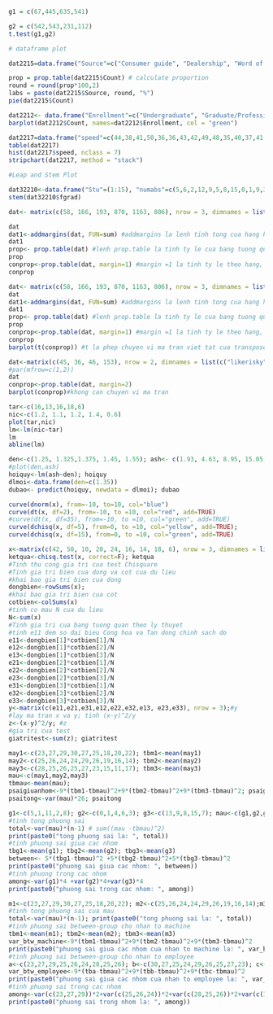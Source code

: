 ```{r}

g1 = c(67,445,635,541)

g2 = c(542,543,231,112)
t.test(g1,g2)
```

```{r}
# dataframe plot

dat2215=data.frame("Source"=c("Consumer guide", "Dealership", "Word of mouth", "Internet"), "Count"=c(172,93,40,26))

prop = prop.table(dat2215$Count) # calculate proportion
round = round(prop*100,2)
labs = paste(dat2215$Source, round, "%")
pie(dat2215$Count)
```


```{r}
dat2212<- data.frame("Enrollment"=c("Undergraduate", "Graduate/Professional", "Independent Study"), "Count"=c(24814, 8386, 20))
barplot(dat2212$Count, names=dat2212$Enrollment, col = "green")
```
```{r}
dat2217=data.frame("speed"=c(44,38,41,50,36,36,43,42,49,48,35,40,37,41,43,50,45,45,39,38,50,41,47,36,35,40,42,43,48,33))
table(dat2217)
hist(dat2217$speed, nclass = 7)
stripchart(dat2217, method = "stack")
```
```{r}
#Leap and Stem Plot

dat32210<-data.frame("Stu"=(1:15), "numabs"=c(5,6,2,12,9,5,8,15,0,1,9,3,10,3,11), "fgrad"=c(79,78,86,56,75,90,78,48,92,78,81,86,75,89,65))
stem(dat32210$fgrad)
```

```{r}
dat<- matrix(c(58, 166, 193, 870, 1163, 806), nrow = 3, dimnames = list(c("front", "middle", "rear"), c("nausea", "nonausea")))
```


```{r}
dat
dat1<-addmargins(dat, FUN=sum) #addmargins la lenh tinh tong cua hang hoac cot
dat1
prop<- prop.table(dat) #lenh prop.table la tinh ty le cua bang tuong quan
prop
conprop<-prop.table(dat, margin=1) #margin =1 la tinh ty le theo hang, margin =2 la tinh ty le theo cot
conprop
```

```{r}
dat<- matrix(c(58, 166, 193, 870, 1163, 806), nrow = 3, dimnames = list(c("front", "middle", "rear"), c("nausea", "nonausea")))
dat
dat1<-addmargins(dat, FUN=sum) #addmargins la lenh tinh tong cua hang hoac cot
dat1
prop<- prop.table(dat) #lenh prop.table la tinh ty le cua bang tuong quan
prop
conprop<-prop.table(dat, margin=1) #margin =1 la tinh ty le theo hang, margin =2 la tinh ty le theo cot
conprop
barplot(t(conprop)) #t la phep chuyen vi ma tran viet tat cua transpose

```
```{r}
dat<-matrix(c(45, 36, 46, 153), nrow = 2, dimnames = list(c("likerisky", "dislike"), c("smoker", "nonsmoker")))
#par(mfrow=c(1,2))
dat
conprop<-prop.table(dat, margin=2)
barplot(conprop)#khong can chuyen vi ma tran
```

```{r}
tar<-c(16,13,16,18,6)
nic<-c(1.2, 1.1, 1.2, 1.4, 0.6)
plot(tar,nic)
lm<-lm(nic~tar)
lm
abline(lm)

```

```{r}
den<-c(1.25, 1.325,1.375, 1.45, 1.55); ash<- c(1.93, 4.63, 8.95, 15.05, 23.31)
#plot(den,ash)
hoiquy<-lm(ash~den); hoiquy
dlmoi<-data.frame(den=c(1.35))
dubao<- predict(hoiquy, newdata = dlmoi); dubao
```
```{r}
curve(dnorm(x), from=-10, to=10, col="blue")
curve(dt(x, df=2), from=-10, to =10, col="red", add=TRUE)
#curve(dt(x, df=35), from=-10, to =10, col="green", add=TRUE)
curve(dchisq(x, df=5), from=0, to =10, col="yellow", add=TRUE);
curve(dchisq(x, df=15), from=0, to =10, col="green", add=TRUE)
```


```{r}
x<-matrix(c(42, 50, 10, 20, 24, 16, 14, 18, 6), nrow = 3, dimnames = list(c("R", "D", "I"), c("A", "D", "N"))); #x
ketqua<-chisq.test(x, correct=F); ketqua
#Tinh thu cong gia tri cua test Chisquare
#Tinh gia tri bien cua dong va cot cua du lieu
#khai bao gia tri bien cua dong
dongbien<-rowSums(x);
#khai bao gia tri bien cua cot
cotbien<-colSums(x)
#tinh co mau N cua du lieu
N<-sum(x)
#Tinh gia tri cua bang tuong quan theo ly thuyet
#tinh e11 dem so dai bieu Cong hoa va Tan dong chinh sach do
e11<-dongbien[1]*cotbien[1]/N
e12<-dongbien[1]*cotbien[2]/N
e13<-dongbien[1]*cotbien[3]/N
e21<-dongbien[2]*cotbien[1]/N
e22<-dongbien[2]*cotbien[2]/N
e23<-dongbien[2]*cotbien[3]/N
e31<-dongbien[3]*cotbien[1]/N
e32<-dongbien[3]*cotbien[2]/N
e33<-dongbien[3]*cotbien[3]/N
y<-matrix(c(e11,e21,e31,e12,e22,e32,e13, e23,e33), nrow = 3);#y
#lay ma tran x va y; tinh (x-y)^2/y
z<-(x-y)^2/y; #z
#gia tri cua test
giatritest<-sum(z); giatritest
```
```{r}
may1<-c(23,27,29,30,27,25,18,20,22); tbm1<-mean(may1)
may2<-c(25,26,24,24,29,26,19,16,14); tbm2<-mean(may2)
may3<-c(28,25,26,25,27,23,15,11,17); tbm3<-mean(may3)
mau<-c(may1,may2,may3)
tbmau<-mean(mau);
psaigiuanhom<-9*(tbm1-tbmau)^2+9*(tbm2-tbmau)^2+9*(tbm3-tbmau)^2; psaigiuanhom
psaitong<-var(mau)*26; psaitong
```

```{r}
g1<-c(5,1,11,2,8); g2<-c(0,1,4,6,3); g3<-c(13,9,8,15,7); mau<-c(g1,g2,g3); n<-length(mau); tbmau<-mean(mau)
#tinh tong phuong sai 
total<-var(mau)*(n-1) # sum((mau -tbmau)^2)
print(paste0("tong phuong sai la: ", total)) 
#tinh phuong sai giua cac nhom
tbg1<-mean(g1); tbg2<-mean(g2); tbg3<-mean(g3)
between<- 5*(tbg1-tbmau)^2 +5*(tbg2-tbmau)^2+5*(tbg3-tbmau)^2
print(paste0("phuong sai giua cac nhom: ", between))
#tinh phuong trong cac nhom
among<-var(g1)*4 +var(g2)*4+var(g3)*4
print(paste0("phuong sai trong cac nhom: ", among))
```

```{r}
m1<-c(23,27,29,30,27,25,18,20,22); m2<-c(25,26,24,24,29,26,19,16,14);m3<-c(28,25,26,25,27,23,15,11,17); mau<-c(m1,m2,m3); n<-length(mau); tbmau<-mean(mau)
#tinh tong phuong sai cua mau
total<-var(mau)*(n-1); print(paste0("tong phuong sai la: ", total))
#tinh phuong sai between-group cho nhan to machine
tbm1<-mean(m1); tbm2<-mean(m2); tbm3<-mean(m3)
var_btw_machine<-9*(tbm1-tbmau)^2+9*(tbm2-tbmau)^2+9*(tbm3-tbmau)^2
print(paste0("phuong sai giua cac nhom cua nhan to machine la: ", var_btw_machine))
#tinh phuong sai between-group cho nhan to employee
a<-c(23,27,29,25,26,24,28,25,26); b<-c(30,27,25,24,29,26,25,27,23); c<-c(18,20,22,19,16,14,15,11,17); tba<-mean(a); tbb<-mean(b); tbc<-mean(c)
var_btw_employee<-9*(tba-tbmau)^2+9*(tbb-tbmau)^2+9*(tbc-tbmau)^2
print(paste0("phuong sai giua cac nhom cua nhan to employee la: ", var_btw_employee))
#tinh phuong sai trong cac nhom
among<-var(c(23,27,29))*2+var(c(25,26,24))*2+var(c(28,25,26))*2+var(c(30,27,25))*2+var(c(24,29,26))*2+var(c(25,27,23))*2+var(c(18,20,22))*2+var(c(19,16,14))*2+var(c(15,11,17))*2
print(paste0("phuong sai trong nhom la: ", among))
```

